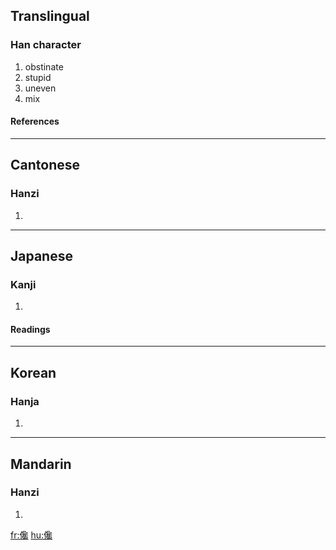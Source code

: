 ==Translingual==
===Han character===
{{Han char|rn=9|rad=人|as=17|sn=19|four=2721<sub>3</sub>|canj=人弓口戈 (ONRI)}}
# obstinate
# stupid
# uneven
# mix
====References====
{{Han ref|kx=0121.260|dkj=01296|dj=0256.120|hdz=10237.100|uh=5133|ud=20787|bh=C35F|bd=50015}}
----
==Cantonese==
===Hanzi===
{{yue-hanzi|jyut=|y=chaam3}}
# {{defn|Cantonese}}
----
==Japanese==
===Kanji===
{{ja-kanji|grade=|rs=人17}}
# {{defn|Japanese}}
====Readings====
{{ja-readings|on=[[さん]] (san), [[ざん]] (zan)|kun=[[ととのはぬ]] (totonohanu), [[はやい]] (hayai), [[わるいさま]] (waruisama)}}
----
==Korean==
===Hanja===
{{ko-hanja|hangeul=참|rv=cham|mr=ch'am}}
# {{defn|Korean}}
----
==Mandarin==
===Hanzi===
{{cmn-hanzi|pin=[[chàn]] (chan4), [[er]] (er5)|wg=ch'an<sup>4</sup>, erh<sup>5</sup>}}
# {{defn|Mandarin}}

[[fr:儳]]
[[hu:儳]]
